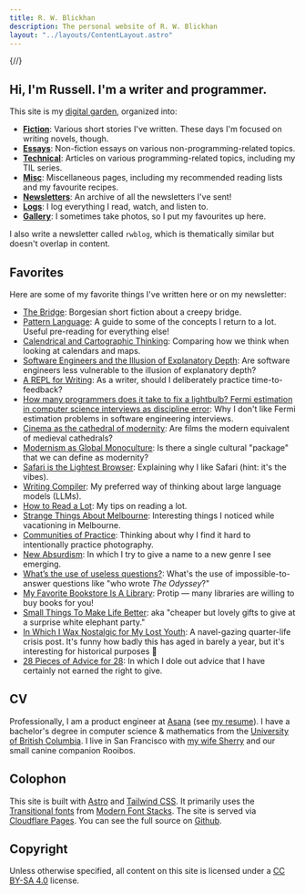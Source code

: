 ```yaml
---
title: R. W. Blickhan
description: The personal website of R. W. Blickhan
layout: "../layouts/ContentLayout.astro"
---
```


{/*<!-- markdownlint-disable no-inline-html -->*/}

## Hi, I'm Russell. I'm a writer and programmer.

This site is my [digital garden](/misc/pattern-language/#digital-garden), organized into:

- [**Fiction**](/fiction): Various short stories I've written. These days I'm focused on writing novels, though.
- [**Essays**](/essays): Non-fiction essays on various non-programming-related topics.
- [**Technical**](/technical): Articles on various programming-related topics, including my TIL series.
- [**Misc**](/misc): Miscellaneous pages, including my recommended reading lists and my favourite recipes.
- [**Newsletters**](/newsletters): An archive of all the newsletters I've sent!
- [**Logs**](/logs): I log everything I read, watch, and listen to.
- [**Gallery**](/gallery): I sometimes take photos, so I put my favourites up here.

I also write a newsletter called `rwblog`, which is thematically similar but doesn't overlap in content.


<Email />

## Favorites

Here are some of my favorite things I've written here or on my newsletter:

- [The Bridge](/fiction/thebridge/): Borgesian short fiction about a creepy bridge.
- [Pattern Language](/misc/pattern-language/): A guide to some of the concepts I return to a lot. Useful pre-reading for everything else!
- [Calendrical and Cartographic Thinking](/newsletters/theres-probably-a-metaphor-for-business-leadership-or-scientific-research-in-here/#calendrical-and-cartographic-thinking): Comparing how we think when looking at calendars and maps.
- [Software Engineers and the Illusion of Explanatory Depth](/newsletters/unsusceptibility-to-the-illusion-is-inherent/#software-engineers-and-the-illusion-of-explanatory-depth): Are software engineers less vulnerable to the illusion of explanatory depth?
- [A REPL for Writing](/newsletters/react-and-try-something-different/#a-repl-for-writing): As a writer, should I deliberately practice time-to-feedback?
- [How many programmers does it take to fix a lightbulb? Fermi estimation in computer science interviews as discipline error](/newsletters/surprising-and-maybe-even-unfair/#how-many-programmers-does-it-take-to-fix-a-lightbulb-fermi-estimation-in-computer-science-interviews-as-discipline-error): Why I don't like Fermi estimation problems in software engineering interviews.
- [Cinema as the cathedral of modernity](/newsletters/you-might-not-think-you-need-a-milk-frother/#cinema-as-the-cathedral-of-modernity): Are films the modern equivalent of medieval cathedrals?
- [Modernism as Global Monoculture](/newsletters/a-form-of-transcendent-mysticism/#modernism-as-global-monoculture): Is there a single cultural "package" that we can define as modernity?
- [Safari is the Lightest Browser](/newsletters/once-the-canadians-in-the-audience-recover-from-their-shock/#safari-is-the-lightest-browser): Explaining why I like Safari (hint: it's the vibes).
- [Writing Compiler](/newsletters/in-which-i-wax-nostalgic-for-my-lost-youth/#writing-compiler): My preferred way of thinking about large language models (LLMs).
- [How to Read a Lot](/essays/reading-lots/): My tips on reading a lot.
- [Strange Things About Melbourne](/essays/strange-things-about-melbourne/): Interesting things I noticed while vacationing in Melbourne.
- [Communities of Practice](/newsletters/if-you-show-still-frames-in-sequence-fast-enough/#communities-of-practice): Thinking about why I find it hard to intentionally practice photography.
- [New Absurdism](/newsletters/eh-it-wasnt-worth-celebrating-anyway/#new-absurdism): In which I try to give a name to a new genre I see emerging.
- [What’s the use of useless questions?](/newsletters/misplaced-institutional-incentives/#whats-the-use-of-useless-questions): What's the use of impossible-to-answer questions like "who wrote *The Odyssey*?"
- [My Favorite Bookstore Is A Library](/newsletters/i-should-probably-take-that-outline-more-seriously/#my-favorite-bookstore-is-a-library): Protip — many libraries are willing to buy books for you!
- [Small Things To Make Life Better](/misc/small-things/): aka "cheaper but lovely gifts to give at a surprise white elephant party."
- [In Which I Wax Nostalgic for My Lost Youth](/newsletters/in-which-i-wax-nostalgic-for-my-lost-youth/#in-which-i-wax-nostalgic-for-my-lost-youth): A navel-gazing quarter-life crisis post. It's funny how badly this has aged in barely a year, but it's interesting for historical purposes 🙂
- [28 Pieces of Advice for 28](/newsletters/28-pieces-of-advice-for-28): In which I dole out advice that I have certainly not earned the right to give.

## CV

Professionally, I am a product engineer at [Asana](https://asana.com/) (see [my resume](/resume.pdf)).
I have a bachelor's degree in computer science & mathematics from the [University of British Columbia](https://www.ubc.ca/).
I live in San Francisco with [my wife Sherry](http://sherryyuan.me) and our small canine companion Rooibos.

## Colophon

This site is built with [Astro](https://astro.build) and [Tailwind CSS](https://tailwindcss.com).
It primarily uses the [Transitional fonts](https://github.com/system-fonts/modern-font-stacks#transitional) from [Modern Font Stacks](https://modernfontstacks.com).
The site is served via [Cloudflare Pages](https://pages.cloudflare.com).
You can see the full source on [Github](https://github.com/rwblickhan/astro-rwblickhan.org).

## Copyright

Unless otherwise specified, all content on this site is licensed under a [CC BY-SA 4.0](https://creativecommons.org/licenses/by-sa/4.0/) license.
